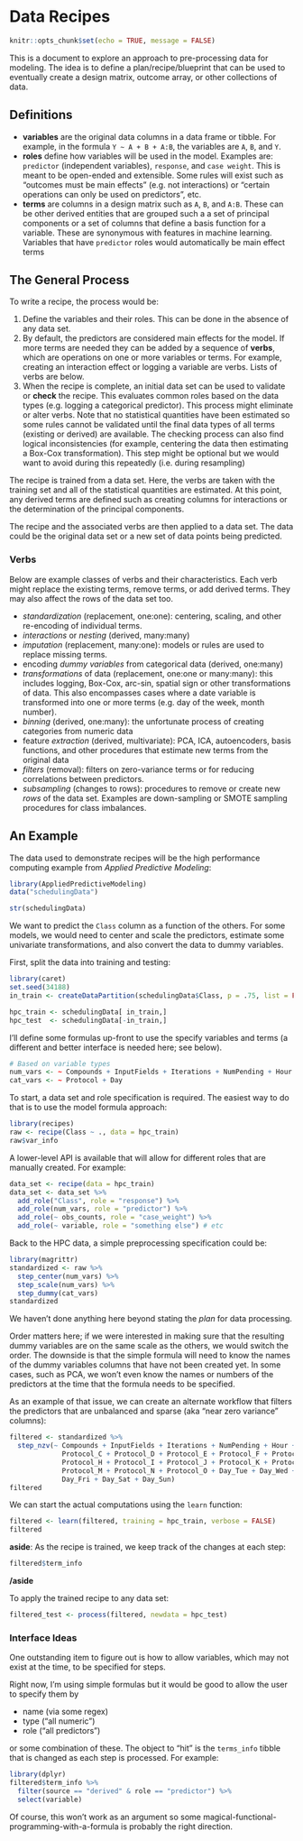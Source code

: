 # Data Recipes

```r
knitr::opts_chunk$set(echo = TRUE, message = FALSE)
```

This is a document to explore an approach to pre-processing data for modeling. The idea is to define a plan/recipe/blueprint that can be used to eventually create a design matrix,  outcome array, or other collections of data.

## Definitions

* __variables__ are the original data columns in a data frame or tibble. For example, in the formula `Y ~ A + B + A:B`, the variables are `A`, `B`, and `Y`. 
* __roles__ define how variables will be used in the model. Examples are: `predictor` (independent variables), `response`, and `case weight`. This is meant to be open-ended and extensible. Some rules will exist such as "outcomes must be main effects" (e.g. not interactions) or "certain operations can only be used on predictors", etc. 
* __terms__ are columns in a design matrix such as `A`, `B`, and `A:B`. These can be other derived entities that are grouped such a a set of principal components or a set of columns that define a basis function for a variable. These are synonymous with features in machine learning. Variables that have `predictor` roles would automatically be main effect terms  

## The General Process

To write a recipe, the process would be:
  
1. Define the variables and their roles. This can be done in the absence of any data set. 
1. By default, the predictors are considered main effects for the model. If more terms are needed they can be added by a sequence of __verbs__, which are operations on one or more variables or terms. For example, creating an interaction effect or logging a variable are verbs. Lists of verbs are below. 
1. When the recipe is complete, an initial data set can be used to validate or __check__ the recipe. This evaluates common roles based on the data types (e.g. logging a categorical predictor). This process might eliminate or alter verbs. Note that no statistical quantities have been estimated so some rules cannot be validated until the final data types of all terms (existing or derived) are available. The checking process can also find logical inconsistencies (for example, centering the data then estimating a Box-Cox transformation). This step might be optional but we would want to avoid during this repeatedly (i.e. during resampling)

The recipe is trained from a data set. Here, the verbs are taken with the training set and all of the statistical quantities are estimated. At this point, any derived terms are defined such as creating columns for interactions or the determination of the principal components. 

The recipe and the associated verbs are then applied to a data set. The data could be the original data set or a new set of data points being predicted.



### Verbs

Below are example classes of verbs and their characteristics. Each verb might replace the existing terms, remove terms, or add derived terms. They may also affect the rows of the data set too.
                                                                                                  
* *standardization* (replacement, one:one): centering, scaling, and other re-encoding of individual terms. 
* *interactions* or *nesting* (derived, many:many)
* *imputation* (replacement, many:one): models or rules are used to replace missing terms. 
* encoding *dummy variables* from categorical data (derived, one:many)
* *transformations* of data (replacement, one:one or many:many): this includes logging, Box-Cox, arc-sin, spatial sign or other transformations of data. This also encompasses cases where a date variable is transformed into one or more terms (e.g. day of the week, month number).
* *binning* (derived, one:many): the unfortunate process of creating categories from numeric data
* feature *extraction* (derived, multivariate): PCA, ICA, autoencoders, basis functions, and other procedures that estimate new terms from the original data
* *filters* (removal): filters on zero-variance terms or for reducing correlations between predictors. 
* *subsampling* (changes to rows): procedures to remove or create new *rows* of the data set. Examples are down-sampling or SMOTE sampling procedures for class imbalances. 

## An Example

The data used to demonstrate recipes will be the high performance computing example from _Applied Predictive Modeling_:

```r
library(AppliedPredictiveModeling)
data("schedulingData")

str(schedulingData)
```

We want to predict the `Class` column as a function of the others. For some models, we would need to center and scale the predictors, estimate some univariate transformations, and also convert the data to dummy variables. 

First, split the data into training and testing:

```r
library(caret)
set.seed(34188)
in_train <- createDataPartition(schedulingData$Class, p = .75, list = FALSE)

hpc_train <- schedulingData[ in_train,]
hpc_test  <- schedulingData[-in_train,]
```

I'll define some formulas up-front to use the specify variables and terms (a different and better interface is needed here; see below).

```r
# Based on variable types
num_vars <- ~ Compounds + InputFields + Iterations + NumPending + Hour
cat_vars <- ~ Protocol + Day
```

To start, a data set and role specification is required. The easiest way to do that is to use the model formula approach: 

```r
library(recipes)
raw <- recipe(Class ~ ., data = hpc_train)
raw$var_info
```

A lower-level API is available that will allow for different roles that are manually created. For example: 

```r
data_set <- recipe(data = hpc_train)
data_set <- data_set %>%
  add_role("Class", role = "response") %>%
  add_role(num_vars, role = "predictor") %>%
  add_role(~ obs_counts, role = "case_weight") %>%
  add_role(~ variable, role = "something else") # etc
```

Back to the HPC data, a simple preprocessing specification could be:

```r
library(magrittr)
standardized <- raw %>% 
  step_center(num_vars) %>% 
  step_scale(num_vars) %>%
  step_dummy(cat_vars)
standardized
```

We haven't done anything here beyond stating the _plan_ for data processing.

Order matters here; if we were interested in making sure that the resulting dummy variables are on the same scale as the others, we would switch the order. The downside is that the simple formula will need to know the names of the dummy variables columns that have not been created yet. In some cases, such as PCA, we won't even know the names or numbers of the predictors at the time that the formula needs to be specified. 

As an example of that issue, we can create an alternate workflow that filters the predictors that are unbalanced and sparse (aka "near zero variance" columns):

```r
filtered <- standardized %>% 
  step_nzv(~ Compounds + InputFields + Iterations + NumPending + Hour + 
             Protocol_C + Protocol_D + Protocol_E + Protocol_F + Protocol_G + 
             Protocol_H + Protocol_I + Protocol_J + Protocol_K + Protocol_L + 
             Protocol_M + Protocol_N + Protocol_O + Day_Tue + Day_Wed + Day_Thu + 
             Day_Fri + Day_Sat + Day_Sun)
filtered
```

We can start the actual computations using the `learn` function:

```r
filtered <- learn(filtered, training = hpc_train, verbose = FALSE)
filtered
```
**aside**: As the recipe is trained, we keep track of the changes at each step:  
```r
filtered$term_info
```
**/aside**

To apply the trained recipe to any data set:
```r
filtered_test <- process(filtered, newdata = hpc_test)
```

### Interface Ideas

One outstanding item to figure out is how to allow variables, which may not exist at the time, to be specified for steps. 

Right now, I'm using simple formulas but it would be good to allow the user to specify them by

* name (via some regex)
* type ("all numeric")
* role ("all predictors")

or some combination of these. The object to "hit" is the `terms_info` tibble that is changed as each step is processed. For example:

```r
library(dplyr)
filtered$term_info %>% 
  filter(source == "derived" & role == "predictor") %>%
  select(variable)
```
Of course, this won't work as an argument so some magical-functional-programming-with-a-formula is probably the right direction.